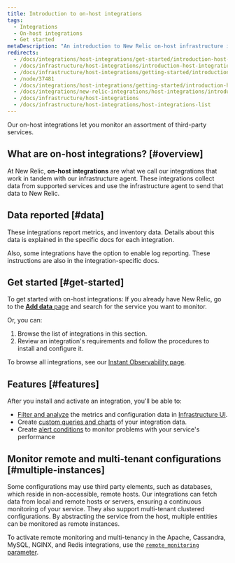 ```yaml
---
title: Introduction to on-host integrations
tags:
  - Integrations
  - On-host integrations
  - Get started
metaDescription: "An introduction to New Relic on-host infrastructure integrations, which instrument and report data from various third-party services."
redirects:
  - /docs/integrations/host-integrations/get-started/introduction-host-integrations
  - /docs/infrastructure/host-integrations/introduction-host-integrations
  - /docs/infrastructure/host-integrations/getting-started/introduction-host-integrations
  - /node/37481
  - /docs/integrations/host-integrations/getting-started/introduction-host-integrations
  - /docs/integrations/new-relic-integrations/host-integrations/introduction-host-integrations
  - /docs/infrastructure/host-integrations
  - /docs/infrastructure/host-integrations/host-integrations-list
---
```


Our on-host integrations let you monitor an assortment of third-party services. 

## What are on-host integrations? [#overview]

At New Relic, **on-host integrations** are what we call our integrations that work in tandem with our infrastructure agent. These integrations collect data from supported services and use the infrastructure agent to send that data to New Relic. 

## Data reported [#data]

These integrations report metrics, and inventory data. Details about this data is explained in the specific docs for each integration. 

Also, some integrations have the option to enable log reporting. These instructions are also in the integration-specific docs. 

## Get started [#get-started]

To get started with on-host integrations: If you already have New Relic, go to the [**Add data** page](https://one.newrelic.com/marketplace) and search for the service you want to monitor. 

Or, you can: 

1. Browse the list of integrations in this section. 
2. Review an integration's requirements and follow the procedures to install and configure it. 

To browse all integrations, see our [Instant Observability page](https://newrelic.com/instant-observability).

## Features [#features]

After you install and activate an integration, you'll be able to:

* [Filter and analyze](/docs/infrastructure/integrations/find-use-infrastructure-integration-data) the metrics and configuration data in [Infrastructure UI](/docs/infrastructure/new-relic-infrastructure/getting-started/introduction-new-relic-infrastructure).
* Create [custom queries and charts](/docs/using-new-relic/data/understand-data/query-new-relic-data) of your integration data.
* Create [alert conditions](/docs/alerts/new-relic-alerts/getting-started/alerts-glossary#alert-condition) to monitor problems with your service's performance

## Monitor remote and multi-tenant configurations [#multiple-instances]

Some configurations may use third party elements, such as databases, which reside in non-accessible, remote hosts. Our integrations can fetch data from local and remote hosts or servers, ensuring a continuous monitoring of your service. They also support multi-tenant clustered configurations. By abstracting the service from the host, multiple entities can be monitored as remote instances.

To activate remote monitoring and multi-tenancy in the Apache, Cassandra, MySQL, NGINX, and Redis integrations, use the [`remote_monitoring` parameter](/docs/infrastructure/host-integrations/understand-use-data/remote-monitoring-host-integrations).

